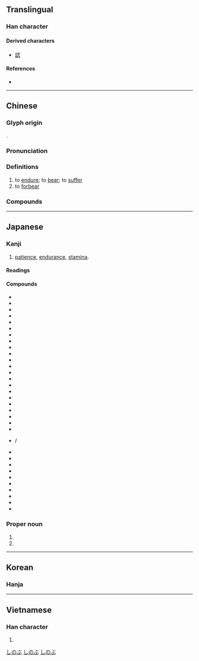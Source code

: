 {{character info/new}}
==Translingual==

===Han character===
{{Han char|rn=61|rad=心|as=03|sn=7|four=17332|canj=SIP|ids=⿱刃心}}

====Derived characters====
* [[認]]

====References====
* {{Han ref|kx=0376.040|dkj=10312|dj=0702.120|hdz=42271.030|uh=5FCD|ud=24525|bh=A7D4|bd=42964}}

----

==Chinese==
{{zh-forms}}

===Glyph origin===
{{Han etym}}
{{Han compound|刃|t1=blade|心|t2=heart|ls=psc|c1=p|c2=s}}.

===Pronunciation===
{{zh-pron
|m=rěn
|ma=Zh-ren.ogg
|m-s=
|c=jan5,jan2
|c-t=
|g=
|h=pfs=ngiûn
|j=
|mb=něng
|md=
|mn=qz,tp,xm:lím/kh,zz:jím/lún
|mn_note=lím/jím - literary; lún - vernacular
|mn-t=lung2
|w=3nyin,3zen
|w_note=3nyin - colloquial; 3zen - literary
|x=
|mc=y
|oc=y
|cat=v
}}

===Definitions===
{{zh-hanzi}}

# to [[endure]]; to [[bear]]; to [[suffer]]
# to [[forbear]]
#: {{zh-x|忍 笑|to stifle a laugh}}
#: {{zh-x|忍 著[着]{zhe} 眼淚|to hold back tears}}

===Compounds===
{{zh-der|忍無可忍|不忍|不忍下手|不忍坐視|不忍心|不忍言|不忍釋手|動心忍性|包羞忍恥|吞聲忍氣|吞聲忍讓|含垢忍恥|含垢忍辱|含悲忍淚|含羞忍辱|堅忍|堅忍不拔|容忍|弘忍|強忍|忍不住|忍俊不禁|忍冬|忍受|忍垢|忍垢偷生|忍尤含詬|忍心|忍心害理|忍性|忍恥偷生|忍恥含垢|忍恥含羞|忍氣吞聲|忍痛|忍者|忍者龜|忍耐|忍術|忍讓|忍辱|忍辱偷生|忍辱含垢|忍辱含羞|忍辱求全|忍辱負重|忍飢挨餓|忍饑受渴|忍饑受餓|忮忍|愛不忍釋|慘不忍睹|慘不忍聞|於心不忍|於心何忍|殘忍|氣忍聲吞|濡忍|猜忍|痛不堪忍|百忍|目不忍睹|目不忍視|相忍為國|聲吞氣忍|能忍自安|落忍|隱忍|難以忍受}}

{{zh-cat|Elementary}}

----

==Japanese==

===Kanji===
{{ja-kanji|grade=c|rs=心03}}

# [[patience]], [[endurance]], [[stamina]].

====Readings====
{{ja-readings
|goon=にん
|kanon=じん
|kun=しの-ぶ, しの-ばせる
|nanori=おし, しの, しのぶ, たう, たふ
}}

====Compounds====
* {{ja-r|忍ばせる|しのばせる}}
* {{ja-r|忍ぶ|しのぶ}}
* {{ja-r|忍び逢い|しのびあい}}
* {{ja-r|忍び足|しのびあし}}
* {{ja-r|忍び入る|しのび.いる}}
* {{ja-r|忍び難い|しのびがたい}}
* {{ja-r|忍び込む|しのびこむ}}
* {{ja-r|忍び声|しのびごえ}}
* {{ja-r|忍び泣き|しのびなき}}
* {{ja-r|忍び泣く|しのびなく}}
* {{ja-r|忍び音|しのびね}}
* {{ja-r|忍びやか|しのびやか}}
* {{ja-r|忍び寄る|しのびよる}}
* {{ja-r|忍び笑い|しのびわらい}}
* {{ja-r|忍苦|にんく}}
* {{ja-r|忍者|にんじゃ}}
* {{ja-r|忍従|にんじゅう}}
* {{ja-r|忍術|にんじゅつ}}
* {{ja-r|忍耐|にんたい}}
* {{ja-r|忍耐強い|にんたいづよい}}
* {{ja-r|忍耐力|にんたいりょく}}
* {{ja-r|忍法|にんぽう}}
* {{ja-r|押忍|おす}}/{{ja-r|押忍|おっす}}
* {{ja-r|恋い忍ぶ|こいしのぶ}}
* {{ja-r|堪え忍ぶ|たえしのぶ}}
* {{ja-r|耐え忍ぶ|たえしのぶ}}
* {{ja-r|隠忍|いんにん}}
* {{ja-r|勘忍|かんにん}}
* {{ja-r|堪忍|かんにん}}
* {{ja-r|堪忍袋|かんにんぶくろ}}
* {{ja-r|堅忍|けんにん}}
* {{ja-r|堅忍不抜|けんにんふばつ}}
* {{ja-r|残忍|ざんにん}}

===Proper noun===
{{ja-pos|proper|しのぶ}}

# {{given name|unisex|lang=ja}}
# {{surname|lang=ja}}

[[Category:Japanese female given names|しのぶ]]
[[Category:Japanese male given names|しのぶ]]
[[Category:Japanese surnames|しのぶ]]

----

==Korean==

===Hanja===
{{ko-hanja|hangeul=인|eumhun=참다|rv=in|mr=in|y=in}}

----

==Vietnamese==

===Han character===
{{vi-hantu|[[nhẫn]], [[nhịn]], [[những]], [[nhẩn]], [[nhẵn]]|rs=心03}}

# {{defn|lang=vi|sort=心03}}